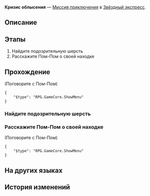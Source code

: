 {{Дополнить|Диалоги.}}
{{Миссия Инфобокс
|id              = 4050008
|Название        = 
|Изображение     = Миссия Освоения Кризис облысения.png
|Тип             = Миссия приключения
|События         = 
|Глава           = 
|Условия         = 
|Персонажи       = Первопроходец; Пом-Пом
|СтартЛокация    = [[Звёздный экспресс]] — [[Общий вагон]]
|Локации         = Общий вагон
|Предыдущая      = 
|Следующая       = 
|Награды         = Журнал приключений*1; Mechanical Parts*1; Кредиты*8 000
}}
'''Кризис облысения''' — [[Миссия приключения]] в [[Звёздный экспресс]].

==Описание==
{{Описание|<!--официальное описание из Перекрёстка судеб-->}}

==Этапы==
# Найдите подозрительную шерсть
# Расскажите Пом-Пом о своей находке

==Прохождение==
{{Дополнить}}



;(Поговорите с Пом-Пом)
<!--Unknown TalkSentence: 405000000-->
<pre>{
	"$type": "RPG.GameCore.ShowMenu"
}</pre>
{{Диалог Конец}}

===Найдите подозрительную шерсть===
{{Описание миссии|локация=Общий вагон|Пом-Пом говорит, что подозрительная шерсть может быть где-то в вагонах.}}
{{Диалог Начало}}

{{Диалог Конец}}

===Расскажите Пом-Пом о своей находке===
{{Описание миссии|локация=Общий вагон|Расскажите Пом-Пом о найденной шерсти и откройте правду}}
{{Диалог Начало}}


;(Поговорите с Пом-Пом)
<!--Unknown TalkSentence: 405000000-->
<pre>{
	"$type": "RPG.GameCore.ShowMenu"
}</pre>
{{Диалог Конец}}

==На других языках==
{{На других языках
|en   = Excessive Shedding
|zhs  = 掉毛危机
|zht  = 掉毛危機
|ja   = 抜け毛の危機
|ko   = 털 빠짐의 위기
|es   = Pelos por todas partes
|fr   = Mue excessive
|ru   = Кризис облысения
|th   = วิกฤตขนร่วง
|vi   = Nguy Cơ Rụng Lông
|de   = Übermäßiger Ausfall
|id   = Krisis Bulu Rontok
|pt   = Descamação Excessiva
}}

==История изменений==
{{История изменений|2.7}}

